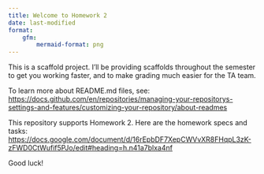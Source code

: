 ---
title: Welcome to Homework 2
date: last-modified
format:
    gfm:
        mermaid-format: png
---

This is a scaffold project. I'll be providing scaffolds throughout the semester
to get you working faster, and to make grading much easier for the TA team.

To learn more about README.md files, see:
<https://docs.github.com/en/repositories/managing-your-repositorys-settings-and-features/customizing-your-repository/about-readmes>

This repository supports Homework 2. Here are the homework specs and tasks:
<https://docs.google.com/document/d/16rEpbDF7XepCWVvXR8FHqpL3zK-zFWD0CtWufif5PJo/edit#heading=h.n41a7blxa4nf>

Good luck!
